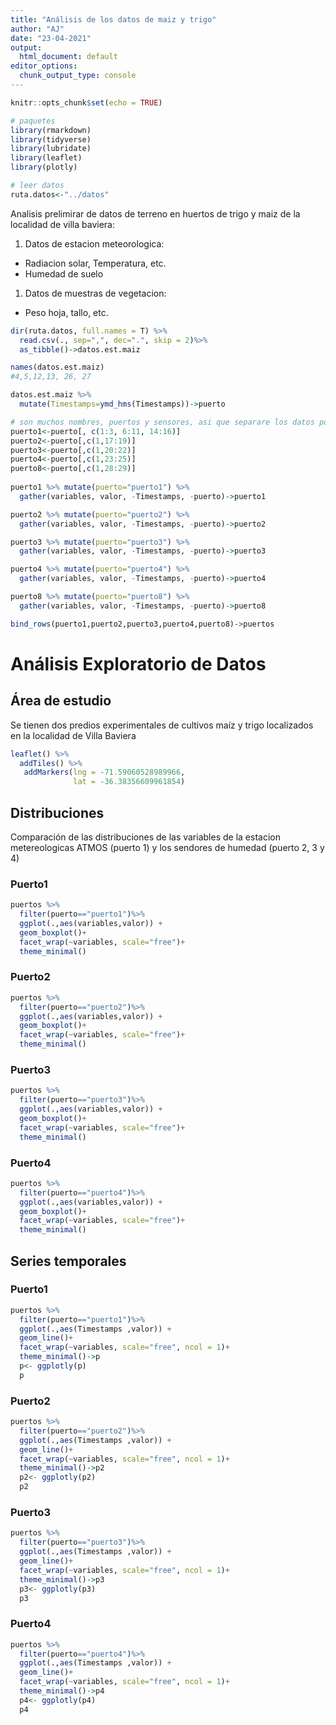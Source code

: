 ```yaml
---
title: "Análisis de los datos de maiz y trigo"
author: "AJ"
date: "23-04-2021"
output:
  html_document: default
editor_options:
  chunk_output_type: console
---
```


```r
knitr::opts_chunk$set(echo = TRUE)

# paquetes
library(rmarkdown)
library(tidyverse)
library(lubridate)
library(leaflet)
library(plotly)

# leer datos
ruta.datos<-"../datos"

```



Analisis prelimirar de datos de terreno en huertos de trigo y maiz de la localidad de villa baviera:

1. Datos de estacion meteorologica:
+ Radiacion solar, Temperatura, etc.
+ Humedad de suelo

1. Datos de muestras de vegetacion: 
+ Peso hoja, tallo, etc.


```r
dir(ruta.datos, full.names = T) %>%
  read.csv(., sep=",", dec=".", skip = 2)%>%
  as_tibble()->datos.est.maiz

names(datos.est.maiz)
#4,5,12,13, 26, 27

datos.est.maiz %>% 
  mutate(Timestamps=ymd_hms(Timestamps))->puerto

# son muchos nombres, puertos y sensores, asi que separare los datos por puerto
puerto1<-puerto[, c(1:3, 6:11, 14:16)]  
puerto2<-puerto[,c(1,17:19)]  
puerto3<-puerto[,c(1,20:22)] 
puerto4<-puerto[,c(1,23:25)] 
puerto8<-puerto[,c(1,28:29)] 
  
puerto1 %>% mutate(puerto="puerto1") %>%
  gather(variables, valor, -Timestamps, -puerto)->puerto1

puerto2 %>% mutate(puerto="puerto2") %>%
  gather(variables, valor, -Timestamps, -puerto)->puerto2

puerto3 %>% mutate(puerto="puerto3") %>%
  gather(variables, valor, -Timestamps, -puerto)->puerto3

puerto4 %>% mutate(puerto="puerto4") %>%
  gather(variables, valor, -Timestamps, -puerto)->puerto4

puerto8 %>% mutate(puerto="puerto8") %>%
  gather(variables, valor, -Timestamps, -puerto)->puerto8

bind_rows(puerto1,puerto2,puerto3,puerto4,puerto8)->puertos

```
# Análisis Exploratorio de Datos {.tabset}
## Área de estudio {.tabset}

Se tienen dos predios experimentales de cultivos maíz y trigo localizados en la localidad de Villa Baviera

```r
leaflet() %>%
  addTiles() %>%
   addMarkers(lng = -71.59060528989966,
              lat = -36.38356609961854) 
```


## Distribuciones {.tabset}

Comparación de las distribuciones de las variables de la estacion metereologicas ATMOS (puerto 1) y los sendores de humedad (puerto 2, 3 y 4)

### Puerto1

```r
puertos %>% 
  filter(puerto=="puerto1")%>%
  ggplot(.,aes(variables,valor)) + 
  geom_boxplot()+
  facet_wrap(~variables, scale="free")+
  theme_minimal()
```

### Puerto2

```r
puertos %>% 
  filter(puerto=="puerto2")%>%
  ggplot(.,aes(variables,valor)) + 
  geom_boxplot()+
  facet_wrap(~variables, scale="free")+
  theme_minimal()
```

### Puerto3

```r
puertos %>% 
  filter(puerto=="puerto3")%>% 
  ggplot(.,aes(variables,valor)) + 
  geom_boxplot()+
  facet_wrap(~variables, scale="free")+
  theme_minimal()
```

### Puerto4

```r
puertos %>% 
  filter(puerto=="puerto4")%>% 
  ggplot(.,aes(variables,valor)) + 
  geom_boxplot()+
  facet_wrap(~variables, scale="free")+
  theme_minimal()
```


## Series temporales {.tabset}

### Puerto1

```r
puertos %>% 
  filter(puerto=="puerto1")%>%
  ggplot(.,aes(Timestamps ,valor)) + 
  geom_line()+
  facet_wrap(~variables, scale="free", ncol = 1)+
  theme_minimal()->p
  p<- ggplotly(p)
  p

```

### Puerto2

```r
puertos %>% 
  filter(puerto=="puerto2")%>%
  ggplot(.,aes(Timestamps ,valor)) + 
  geom_line()+
  facet_wrap(~variables, scale="free", ncol = 1)+
  theme_minimal()->p2
  p2<- ggplotly(p2)
  p2

```

### Puerto3

```r
puertos %>% 
  filter(puerto=="puerto3")%>%
  ggplot(.,aes(Timestamps ,valor)) + 
  geom_line()+
  facet_wrap(~variables, scale="free", ncol = 1)+
  theme_minimal()->p3
  p3<- ggplotly(p3)
  p3

```

### Puerto4

```r
puertos %>% 
  filter(puerto=="puerto4")%>%
  ggplot(.,aes(Timestamps ,valor)) + 
  geom_line()+
  facet_wrap(~variables, scale="free", ncol = 1)+
  theme_minimal()->p4
  p4<- ggplotly(p4)
  p4

```


